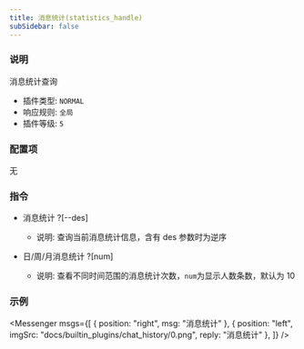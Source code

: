 ```yaml
---
title: 消息统计(statistics_handle)
subSidebar: false
---
```



### 说明

消息统计查询

- 插件类型: `NORMAL`
- 响应规则: `全局`
- 插件等级: `5`

### 配置项

无

### 指令

- 消息统计 ?[--des]

  - 说明: 查询当前消息统计信息，含有 des 参数时为逆序

- 日/周/月消息统计 ?[num]

  - 说明: 查看不同时间范围的消息统计次数，`num`为显示人数条数，默认为 10

### 示例

<Messenger
  msgs={[
    { position: "right", msg: "消息统计" },
    {
      position: "left",
      imgSrc: "docs/builtin_plugins/chat_history/0.png",
      reply: "消息统计"
    },
  ]}
/>
